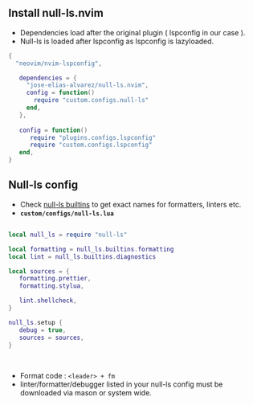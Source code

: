 ## Install null-ls.nvim

- Dependencies load after the original plugin ( lspconfig in our case ).
- Null-ls is loaded after lspconfig as lspconfig is lazyloaded.

```lua
{
  "neovim/nvim-lspconfig",

   dependencies = {
     "jose-elias-alvarez/null-ls.nvim",
     config = function()
       require "custom.configs.null-ls"
     end,
   },
 
   config = function()
      require "plugins.configs.lspconfig"
      require "custom.configs.lspconfig"
   end,
}
```

## Null-ls config

- Check [null-ls builtins](https://github.com/jose-elias-alvarez/null-ls.nvim/blob/main/doc/BUILTINS.md) to get exact names for formatters, linters etc.
- **`custom/configs/null-ls.lua`**

```lua

local null_ls = require "null-ls"

local formatting = null_ls.builtins.formatting
local lint = null_ls.builtins.diagnostics

local sources = {
   formatting.prettier,
   formatting.stylua,

   lint.shellcheck,
}

null_ls.setup {
   debug = true,
   sources = sources,
}
```
<br/>

- Format code : `<leader> + fm`
-  linter/formatter/debugger listed in your null-ls config must be downloaded via mason or system wide.
